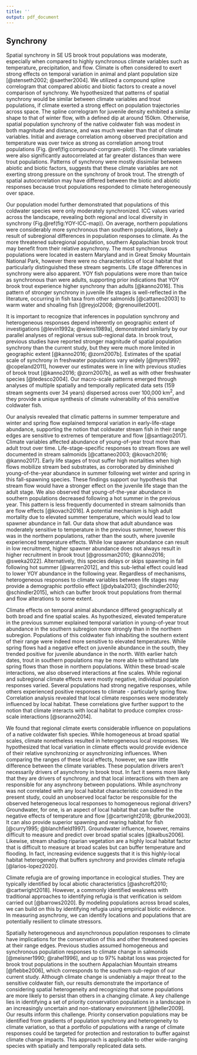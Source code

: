 ```yaml
---
title: ''
output: pdf_document
---
```


## Synchrony
Spatial synchrony in SE US brook trout populations was moderate, especially when compared to highly synchronous climate variables such as temperature, precipitation, and flow. Climate is often considered to exert strong effects on temporal variation in animal and plant population size [@stenseth2002; @saether2004]. We utilized a compound spline correlogram that compared abiotic and biotic factors to create a novel comparison of synchrony. We hypothesized that patterns of spatial synchrony would be similar between climate variables and trout populations, if climate exerted a strong effect on population trajectories across space. The spline correlogram for juvenile density exhibited a similar shape to that of winter flow, with a defined dip at around 150km. Otherwise, spatial population synchrony of the native coldwater fish was modest in both magnitude and distance, and was much weaker than that of climate variables. Initial and average correlation among observed precipitation and temperature was over twice as strong as correlation among trout populations (Fig. \@ref(fig:compound-corrgram-plot)). The climate variables were also significantly autocorrelated at far greater distances than were trout populations. Patterns of synchrony were mostly dissimilar between abiotic and biotic factors, suggests that these climate variables are not exerting strong pressure on the synchrony of brook trout. The strength of spatial autocorrelation may have differed between the biotic and abiotic responses because trout populations responded to climate heterogeneously over space.

Our population model further demonstrated that populations of this coldwater species were only moderately synchronized. ICC values varied across the landscape, revealing both regional and local diversity in synchrony (Fig.\@ref(fig:YOY-ICC-map)). On average, northern populations were considerably more synchronous than southern populations, likely a result of subregional differences in population responses to climate. As the more threatened subregional population, southern Appalachian brook trout may benefit from their relative asynchrony. The most synchronous populations were located in eastern Maryland and in Great Smoky Mountain National Park, however there were no characteristics of local habitat that particularly distinguished these stream segments. Life stage differences in synchrony were also apparent. YOY fish populations were more than twice as synchronous than were adults, supporting prior indications that YOY brook trout experience higher synchrony than adults [@kanno2016]. This pattern of stronger synchrony in juvenile life stages is well-reflected in the literature, occurring in fish taxa from other salmonids [@cattaneo2003] to warm water and shoaling fish [@reyjol2008; @grenouillet2001]. 

It is important to recognize that inferences in population synchrony and heterogeneous responses depend inherently on geographic extent of investigations [@levin1992a; @wiens1989a], demonstrated similarly by our parallel analyses of regional versus sub-regional data. In brook trout, previous studies have reported stronger magnitude of spatial population synchrony than the current study, but they were much more limited in geographic extent [@kanno2016; @zorn2007b]. Estimates of the spatial scale of synchrony in freshwater populations vary widely [@myers1997; @copeland2011], however our estimates were in line with previous studies of brook trout [@kanno2016; @zorn2007b], as well as with other freshwater species [@tedesco2004]. Our macro-scale patterns emerged through analyses of multiple spatially and temporally replicated data sets (159 stream segments over 34 years) dispersed across over 100,000 km$^2$, and they provide a unique synthesis of climate vulnerability of this sensitive coldwater fish.

Our analysis revealed that climatic patterns in summer temperature and winter and spring flow explained temporal variation in early-life-stage abundance, supporting the notion that coldwater stream fish in their range edges are sensitive to extremes of temperature and flow [@santiago2017]. Climate variables affected abundance of young-of-year trout more than adult trout over time. Life-stage-specific responses to stream flows are well documented in stream salmonids [@cattaneo2003; @kovach2016; @kanno2017]. Early life stages of trout suffer high mortalities when high flows mobilize stream bed substrates, as corroborated by diminished young-of-the-year abundance in summer following wet winter and spring in this fall-spawning species. These findings support our hypothesis that stream flow would have a stronger effect on the juvenile life stage than the adult stage. We also observed that young-of-the-year abundance in southern populations decreased following a hot summer in the previous year. This pattern is less frequently documented in stream salmonids than are flow effects [@kovach2016]. A potential mechanism is high adult mortality due to elevated summer temperature, which would lead to low spawner abundance in fall. Our data show that adult abundance was moderately sensitive to temperature in the previous summer, however this was in the northern populations, rather than the south, where juvenile experienced temperature effects. While low spawner abundance can result in low recruitment, higher spawner abundance does not always result in higher recruitment in brook trout [@grossman2010; @kanno2016; @sweka2022]. Alternatively, this species delays or skips spawning in fall following hot summer [@warren2012], and this sub-lethal effect could lead to lower YOY abundance in the following year. Regardless of mechanisms, heterogeneous responses to climate variables between life stages may provide a demographic portfolio effect [@dybala2013; @schindler2010; @schindler2015], which can buffer brook trout populations from thermal and flow alterations to some extent. 

Climate effects on temporal animal abundance differed geographically at both broad and fine spatial scales. As hypothesized, elevated temperature in the previous summer explained temporal variation in young-of-year trout abundance in the southern subregion more strongly than in the northern subregion. Populations of this coldwater fish inhabiting the southern extent of their range were indeed more sensitive to elevated temperatures. While spring flows had a negative effect on juvenile abundance in the south, they trended positive for juvenile abundance in the north. With earlier hatch dates, trout in southern populations may be more able to withstand late spring flows than those in northern populations. Within these broad-scale interactions, we also observed interactions at fine scales. While regional and subregional climate effects were mostly negative, individual population responses varied. Several populations had strong negative responses, while others experienced positive responses to climate - particularly spring flow. Correlation analysis revealed that local climate responses were moderately influenced by local habitat. These correlations give further support to the notion that climate interacts with local habitat to produce complex cross-scale interactions [@soranno2014].

We found that regional climate exerts considerable influence on populations of a native coldwater fish species. While homogeneous at broad spatial scales, climate nonetheless resulted in heterogeneous local responses. We hypothesized that local variation in climate effects would provide evidence of their relative synchronizing or asynchronizing influences. When comparing the ranges of these local effects, however, we saw little difference between the climate variables. These population drivers aren't necessarily drivers of asynchrony in brook trout. In fact it seems more likely that they are drivers of synchrony, and that local interactions with them are responsible for any asynchrony between populations. While asynchrony was not correlated with any local habitat characteristic considered in the present study, could an unobserved local factor be responsible for the observed heterogeneous local responses to homogeneous regional drivers? Groundwater, for one, is an aspect of local habitat that can buffer the negative effects of temperature and flow [@cartwright2018; @brunke2003]. It can also provide superior spawning and rearing habitat for fish [@curry1995; @blanchfield1997]. Groundwater influence, however, remains difficult to measure and predict over broad spatial scales [@kalbus2006]. Likewise, stream shading riparian vegetation are a highly local habitat factor that is difficult to measure at broad scales but can buffer temperature and flooding. In fact, increasing evidence suggests that it is this highly-local habitat heterogeneity that buffers synchrony and provides climate refugia [@larios-lopez2020].

Climate refugia are of growing importance in ecological studies. They are typically identified by local abiotic characteristics [@ashcroft2010; @cartwright2018]. However, a commonly identified weakness with traditional approaches to identifying refugia is that verification is seldom carried out [@barrows2020]. By modeling populations across broad scales, we can build on this by identifying refugia using empirical biotic evidence. In measuring asynchrony, we can identify locations and populations that are potentially resilient to climate stressors.

Spatially heterogeneous and asynchronous population responses to climate have implications for the conservation of this and other threatened species at their range edges. Previous studies assumed homogeneous and synchronous population responses to climate change in salmonids [@meisner1990; @rahel1996], and up to 97% habitat loss was projected for brook trout populations in the southern Appalachian Mountain streams [@flebbe2006], which corresponds to the southern sub-region of our current study. Although climate change is undeniably a major threat to the sensitive coldwater fish, our results demonstrate the importance of considering spatial heterogeneity and recognizing that some populations are more likely to persist than others in a changing climate. A key challenge lies in identifying a set of priority conservation populations in a landscape in an increasingly uncertain and non-stationary environment [@heller2009]. Our results inform this challenge. Priority conservation populations may be identified from gradients of population synchrony and heterogeneity to climate variation, so that a portfolio of populations with a range of climate responses could be targeted for protection and restoration to buffer against climate change impacts. This approach is applicable to other wide-ranging species with spatially and temporally replicated data sets.
